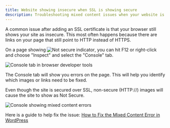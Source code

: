 ```yaml
---
title: Website showing insecure when SSL is showing secure
description: Troubleshooting mixed content issues when your website is showing as insecure despite having SSL
---
```


A common issue after adding an SSL certificate is that your browser still shows your site as insecure. This most often happens because there are links on your page that still point to HTTP instead of HTTPS.

On a page showing ![Not secure indicator](/img/vendasta-products-website-faqs/4406961221527.png), you can hit F12 or right-click and choose "Inspect" and select the "Console" tab.

![Console tab in browser developer tools](/img/vendasta-products-website-faqs/4406961222167.png)

The Console tab will show you errors on the page. This will help you identify which images or links need to be fixed.

Even though the site is secured over SSL, non-secure (HTTP://) images will cause the site to show as Not Secure.

![Console showing mixed content errors](/img/vendasta-products-website-faqs/4406961222679.png)

Here is a guide to help fix the issue: [How to Fix the Mixed Content Error in WordPress](https://www.wpbeginner.com/plugins/how-to-fix-the-mixed-content-error-in-wordpress-step-by-step/#:~:text=Fixing%20Mixed%20Content%20Error%20in,to%20configure%20the%20plugin%20settings.)